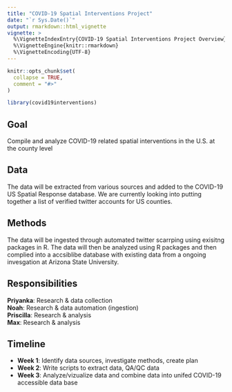 ```yaml
---
title: "COVID-19 Spatial Interventions Project"
date: "`r Sys.Date()`"
output: rmarkdown::html_vignette
vignette: >
  %\VignetteIndexEntry{COVID-19 Spatial Interventions Project Overview}
  %\VignetteEngine{knitr::rmarkdown}
  %\VignetteEncoding{UTF-8}
---
```


```r
knitr::opts_chunk$set(
  collapse = TRUE,
  comment = "#>"
)
```

```r
library(covid19interventions)
```

## Goal
Compile and analyze COVID-19 related spatial interventions in the U.S. at the county level

## Data
The data will be extracted from various sources and added to the COVID-19 US Spatial Response database. We are currently looking into putting together a list of verified twitter accounts for US counties. 

## Methods
The data will be ingested through automated twitter scarrping using exisitng packages in R. The data will then be analyzed using R packages and then complied into a accsiblibe database with existing data from a ongoing invesgation at Arizona State University.

## Responsibilities
**Priyanka**: Research & data collection<br/>
**Noah**: Research & data automation (ingestion)<br/>
**Priscilla**: Research & analysis<br/>
**Max**: Research & analysis<br/>

## Timeline
- **Week 1**: Identify data sources, investigate methods, create plan
- **Week 2**: Write scripts to extract data, QA/QC data 
- **Week 3**: Analyze/vizualize data and combine data into unifed COVID-19 accessible data base

